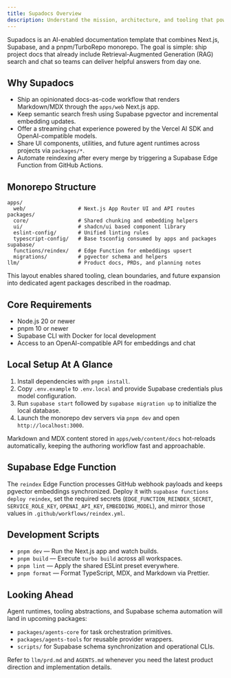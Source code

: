 ```yaml
---
title: Supadocs Overview
description: Understand the mission, architecture, and tooling that power Supadocs
---
```


Supadocs is an AI-enabled documentation template that combines Next.js, Supabase, and a pnpm/TurboRepo monorepo. The goal is simple: ship project docs that already include Retrieval-Augmented Generation (RAG) search and chat so teams can deliver helpful answers from day one.

## Why Supadocs

- Ship an opinionated docs-as-code workflow that renders Markdown/MDX through the `apps/web` Next.js app.
- Keep semantic search fresh using Supabase pgvector and incremental embedding updates.
- Offer a streaming chat experience powered by the Vercel AI SDK and OpenAI-compatible models.
- Share UI components, utilities, and future agent runtimes across projects via `packages/*`.
- Automate reindexing after every merge by triggering a Supabase Edge Function from GitHub Actions.

## Monorepo Structure

```text
apps/
  web/                 # Next.js App Router UI and API routes
packages/
  core/                # Shared chunking and embedding helpers
  ui/                  # shadcn/ui based component library
  eslint-config/       # Unified linting rules
  typescript-config/   # Base tsconfig consumed by apps and packages
supabase/
  functions/reindex/   # Edge Function for embeddings upsert
  migrations/          # pgvector schema and helpers
llm/                   # Product docs, PRDs, and planning notes
```

This layout enables shared tooling, clean boundaries, and future expansion into dedicated agent packages described in the roadmap.

## Core Requirements

- Node.js 20 or newer
- pnpm 10 or newer
- Supabase CLI with Docker for local development
- Access to an OpenAI-compatible API for embeddings and chat

## Local Setup At A Glance

1. Install dependencies with `pnpm install`.
2. Copy `.env.example` to `.env.local` and provide Supabase credentials plus model configuration.
3. Run `supabase start` followed by `supabase migration up` to initialize the local database.
4. Launch the monorepo dev servers via `pnpm dev` and open `http://localhost:3000`.

Markdown and MDX content stored in `apps/web/content/docs` hot-reloads automatically, keeping the authoring workflow fast and approachable.

## Supabase Edge Function

The `reindex` Edge Function processes GitHub webhook payloads and keeps pgvector embeddings synchronized. Deploy it with `supabase functions deploy reindex`, set the required secrets (`EDGE_FUNCTION_REINDEX_SECRET`, `SERVICE_ROLE_KEY`, `OPENAI_API_KEY`, `EMBEDDING_MODEL`), and mirror those values in `.github/workflows/reindex.yml`.

## Development Scripts

- `pnpm dev` — Run the Next.js app and watch builds.
- `pnpm build` — Execute `turbo build` across all workspaces.
- `pnpm lint` — Apply the shared ESLint preset everywhere.
- `pnpm format` — Format TypeScript, MDX, and Markdown via Prettier.

## Looking Ahead

Agent runtimes, tooling abstractions, and Supabase schema automation will land in upcoming packages:

- `packages/agents-core` for task orchestration primitives.
- `packages/agents-tools` for reusable provider wrappers.
- `scripts/` for Supabase schema synchronization and operational CLIs.

Refer to `llm/prd.md` and `AGENTS.md` whenever you need the latest product direction and implementation details.
